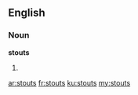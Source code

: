 ==English==

===Noun===
'''stouts'''

# {{plural of|stout}}

[[ar:stouts]]
[[fr:stouts]]
[[ku:stouts]]
[[my:stouts]]
